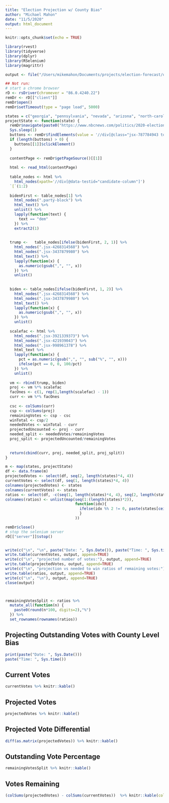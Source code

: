 ```yaml
---
title: "Election Projection w/ County Bias"
author: "Michael Mahon"
date: "11/5/2020"
output: html_document
---
```


```r
knitr::opts_chunk$set(echo = TRUE)
```

```r
library(rvest)
library(tidyverse)
library(dplyr)
library(RSelenium)
library(magrittr)

output <- file("/Users/mikemahon/Documents/projects/election-forecast/output", "a")

## Not run:
# start a chrome browser
rD <- rsDriver(chromever = "86.0.4240.22")
remDr <- rD[["client"]]
remDr$open()
remDr$setTimeout(type = "page load", 5000)

states = c("georgia", "pennsylvania", "nevada", "arizona", "north-carolina")
projectState <- function(state) {
  remDr$navigate(paste0("https://www.nbcnews.com/politics/2020-elections/", state, "-president-results"))
  Sys.sleep(1)
  buttons <- remDr$findElements(value = '//div[@class="jsx-787784943 toggle-button"]//button[@class="jsx-1765211304 dib button-press founders-cond lh-none f4 fw6 ttu clear-blue bg-white w-100 pv2"]')
  if (length(buttons) > 0) {
    buttons[[1]]$clickElement()
  }
  
  contentPage <- remDr$getPageSource()[[1]] 
  
  html <- read_html(contentPage)
  
  table_nodes <- html %>%
    html_nodes(xpath='//div[@data-testid="candidate-column"]')
  `[`(1:2)
  
  bidenFirst <- table_nodes[1] %>%
    html_nodes(".party-block") %>%
    html_text() %>%
    unlist() %>%
    lapply(function(text) {
      text == "dem"
    }) %>%
    extract2(1)
  
  
  trump <-   table_nodes[ifelse(bidenFirst, 2, 1)] %>% 
    html_nodes(".jsx-4268314568") %>%
    html_nodes(".jsx-3437879980") %>%
    html_text() %>%
    lapply(function(x) {
      as.numeric(gsub(",", "", x))
    }) %>%
    unlist()
  
  
  biden <- table_nodes[ifelse(bidenFirst, 1, 2)] %>% 
    html_nodes(".jsx-4268314568") %>%
    html_nodes(".jsx-3437879980") %>%
    html_text() %>%
    lapply(function(x) {
      as.numeric(gsub(",", "", x))
    }) %>%
    unlist()
  
  scalefac <- html %>%
    html_nodes(".jsx-3921339373") %>%
    html_nodes(".jsx-421939043") %>%
    html_nodes(".jsx-998961378") %>%
    html_text %>%
    lapply(function(x) {
      pct = as.numeric(gsub(",", "", sub("%", "", x)))
      ifelse(pct == 0, 0, 100/pct)
    }) %>%
    unlist()
  
  vm <- rbind(trump, biden)
  proj <- vm %*% scalefac
  facOnes <- c(1, rep(1,length(scalefac) - 1))
  curr <- vm %*% facOnes
  
  csc <- colSums(curr)
  csp <- colSums(proj)
  remainingVotes <- csp - csc
  winTotal <- csp/2
  neededVotes <- winTotal - curr
  projectedUncounted <- proj - curr
  needed_split <- neededVotes/remainingVotes
  proj_split <- projectedUncounted/remainingVotes
  
  
  return(cbind(curr, proj, needed_split, proj_split))
}

m <- map(states, projectState)
df <- data.frame(m)
projectedVotes <- select(df, seq(2, length(states)*4, 4))
currentVotes <- select(df, seq(1, length(states)*4, 4))
colnames(projectedVotes) <- states
colnames(currentVotes) <- states
ratios <- select(df, -c(seq(1, length(states)*4, 4), seq(2, length(states)*4, 4)))
colnames(ratios) <- unlist(map(seq(1:(length(states)*2)), 
                               function(idx){
                                 ifelse(idx %% 2 != 0, paste(states[ceiling(idx/2)], "needed"), paste(states[idx/2], 'projected'))
                                 }
                               ))

remDr$close()
# stop the selenium server
rD[["server"]]$stop()


write(c("\n", "\n", paste("Date: ", Sys.Date()), paste("Time: ", Sys.time()), "", "current number of votes:"), output, append=TRUE)
write.table(currentVotes, output, append=TRUE)
write(c("\n", "projected number of votes:"), output, append=TRUE)
write.table(projectedVotes, output, append=TRUE)
write(c("\n", "projection vs needed to win ratios of remaining votes:"), output, append=TRUE)
write.table(ratios, output, append=TRUE)
write(c("\n", "\n"), output, append=TRUE)
close(output)



remainingVotesSplit <- ratios %>%
  mutate_all(function(n) {
    paste0(round(n*100, digits=2),"%")
  }) %>%
  set_rownames(rownames(ratios))


```



## Projecting Outstanding Votes with County Level Bias

```r
print(paste("Date: ", Sys.Date()))
paste("Time: ", Sys.time())
```

## Current Votes

```r
currentVotes %>% knitr::kable()
```

## Projected Votes

```r
projectedVotes %>% knitr::kable()
```

## Projected Vote Differential

```r
diff(as.matrix(projectedVotes)) %>% knitr::kable()
```

## Outstanding Vote Percentage

```r
remainingVotesSplit %>% knitr::kable()
```

## Votes Remaining

```r
(colSums(projectedVotes) - colSums(currentVotes))  %>% knitr::kable(col.names = c("."))
```

